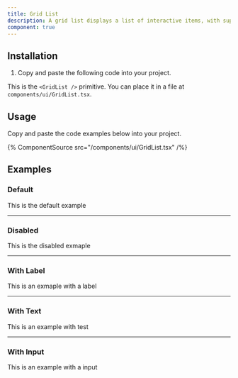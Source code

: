 ```yaml
---
title: Grid List
description: A grid list displays a list of interactive items, with support for keyboard navigation, single or multiple selection, and row actions.
component: true
---
```


## Installation

1. Copy and paste the following code into your project.

This is the `<GridList />` primitive. You can place it in a file at `components/ui/GridList.tsx`.

## Usage

Copy and paste the code examples below into your project.

{% ComponentSource src="/components/ui/GridList.tsx" /%}

## Examples

### Default

This is the default example

---

### Disabled

This is the disabled exmaple

---

### With Label

This is an exmaple with a label

---

### With Text

This is an example with test

---

### With Input

This is an example with a input
